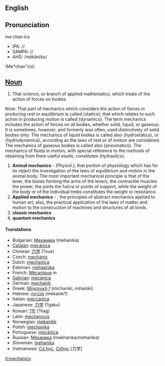 {{Wikipedia}}
==English==
==Pronunciation==
me·chan·ics
*IPA: //
*SAMPA: //
*AHD: /mĕkănĭks/

\Me*chan"ics\
==[[Noun]]==

#That science, or branch of applied mathematics, which treats of the action of forces on bodies.

Note: That part of mechanics which considers the action of forces in producing rest or equilibrium is called {statics}; that which relates to such action in       producing motion is called {dynamics}. The term mechanics includes the action of forces on all bodies, whether solid, liquid, or gaseous. It is sometimes, however, and formerly was often, used distinctively of solid bodies only: The mechanics of liquid bodies is called also {hydrostatics}, or {hydrodynamics},       according as the laws of rest or of motion are      considered. The mechanics of gaseous bodies is called also {pneumatics}. The mechanics of fluids in motion,       with special reference to the methods of obtaining from them useful esults, constitutes {hydraulics}.
#'''Animal mechanics''' -  (Physiol.), that portion of physiology which has for its object the investigation of the laws of equilibrium and motion in the animal body. The most important mechanical principle is that of the lever, the bones forming the arms of the levers, the contractile muscles the power, the joints the fulcra or points of support, while the weight of the body or of the individual limbs constitutes the weight or resistance.
#'''Applied mechanics''' - , the principles of abstract mechanics applied to human art; also, the practical application of the laws of matter and motion to the construction of machines and structures of all kinds.
#'''classic mechanics'''
#'''quantum mechanics'''

==== Translations ====

*Bulgarian: [[Механика]] (mehanika)
*[[Catalan]]: [[mecànica]]
*Chinese: [[力学]] (?xue)
*Czech: [[mechanic]]
*Dutch: [[mechanica]]
*Estonian: [[mehaanika]]
*French: [[Mécanique]] ''m''
*[[Galician]]: [[mecánica]]
*German: [[mechanik]]
*Greek: [[Μηχανική]] ''f'' (michaniki, mihaniki)
*Hebrew: [[מכניקה]] (mekanik?)
*Italian: [[meccanica]]
*Japanese: [[力学]] (?gaku)
*Korean: [[?학]] (?hag)
*Latin: [[mechanicus]]
*Norwegian: [[mekanikk]]
*Polish: [[mechanika]]
*Portuguese: [[mecânica]]
*Russian: [[Механика]] (mekhanika/mehanika)
*Slovenian: [[mehanika]]
*Vietnamese: [[Cơ học]], [[Cơhọc]] [力学]

[[it:mechanics]]